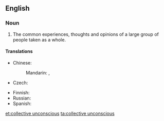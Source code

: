 ==English==
{{wikipedia}}
===Noun===
{{en-noun|-|head=[[collective]] [[unconscious]]}}

# {{context|psychology|lang=en}} The common experiences, thoughts and opinions of a large group of people taken as a whole.

====Translations====
{{trans-top|experience of human species}}
* Chinese: 
*: Mandarin: {{t|cmn|集體潛意識|sc=Hani}}, {{t|cmn|集体潜意识|sc=Hani}}
* Czech: {{t|cs|kolektivní nevědomí|n}}
{{trans-mid}}
* Finnish: {{t|fi|kollektiivinen alitajunta}}
* Russian: {{t|ru|коллекти́вное бессозна́тельное|n|sc=Cyrl|tr=kollektívnoje bessoznátel'noje}}
* Spanish: {{t+|es|inconsciente colectivo|m}}
{{trans-bottom}}

[[et:collective unconscious]]
[[ta:collective unconscious]]